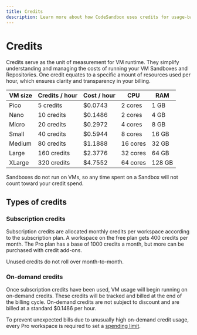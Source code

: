 ```yaml
---
title: Credits
description: Learn more about how CodeSandbox uses credits for usage-based billing.
---
```



# Credits

Credits serve as the unit of measurement for VM runtime. They simplify understanding and managing the costs of running your VM Sandboxes and Repositories. One credit equates to a specific amount of resources used per hour, which ensures clarity and transparency in your billing.

| VM size | Credits / hour | Cost / hour | CPU      | RAM    |
| ------- | -------------- | ----------- | -------- | ------ |
| Pico    | 5 credits      | $0.0743     | 2 cores  | 1 GB   |
| Nano    | 10 credits     | $0.1486     | 2 cores  | 4 GB   |
| Micro   | 20 credits     | $0.2972     | 4 cores  | 8 GB   |
| Small   | 40 credits     | $0.5944     | 8 cores  | 16 GB  |
| Medium  | 80 credits     | $1.1888     | 16 cores | 32 GB  |
| Large   | 160 credits    | $2.3776     | 32 cores | 64 GB  |
| XLarge  | 320 credits    | $4.7552     | 64 cores | 128 GB |

<Callout emoji="ℹ️">
Sandboxes do not run on VMs, so any time spent on a Sandbox will not count toward your credit spend.
</Callout>

## Types of credits

### Subscription credits

Subscription credits are allocated monthly credits per workspace according to the subscription plan. A workspace on the free plan gets 400 credits per month. The Pro plan has a base of 1000 credits a month, but more can be purchased with credit add-ons.

<Callout emoji="ℹ️">
Unused credits do not roll over month-to-month.
</Callout>

### On-demand credits

Once subscription credits have been used, VM usage will begin running on on-demand credits. These credits will be tracked and billed at the end of the billing cycle.
On-demand credits are not subject to discount and are billed at a standard $0.1486 per hour.

To prevent unexpected bills due to unusually high on-demand credit usage, every Pro workspace is required to set a [spending limit](/learn/credit-usage/controlling-usage#spending-limit).
